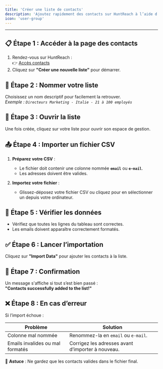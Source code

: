 ```yaml
---
title: 'Créer une liste de contacts'
description: 'Ajoutez rapidement des contacts sur HuntReach à l’aide d’un fichier CSV.'
icon: 'user-group'
---
```


---

## 📋 Étape 1 : Accéder à la page des contacts

1. Rendez-vous sur HuntReach :  
   👉 [Accès contacts](https://app.huntreach.com/dashboard/contacts)
2. Cliquez sur **"Créer une nouvelle liste"** pour démarrer.

## 📝 Étape 2 : Nommer votre liste

Choisissez un nom descriptif pour facilement la retrouver.  
_Exemple : `Directeurs Marketing - Italie - 21 à 100 employés`_

## 📂 Étape 3 : Ouvrir la liste

Une fois créée, cliquez sur votre liste pour ouvrir son espace de gestion.

## 📤 Étape 4 : Importer un fichier CSV

1. **Préparez votre CSV** :

   - Le fichier doit contenir une colonne nommée **`email`** ou **`e-mail`**.
   - Les adresses doivent être valides.

2. **Importez votre fichier** :
   - Glissez-déposez votre fichier CSV ou cliquez pour en sélectionner un depuis votre ordinateur.

## 👀 Étape 5 : Vérifier les données

- Vérifiez que toutes les lignes du tableau sont correctes.
- Les emails doivent apparaître correctement formatés.

## ✅ Étape 6 : Lancer l’importation

Cliquez sur **"Import Data"** pour ajouter les contacts à la liste.

## 🎉 Étape 7 : Confirmation

Un message s'affiche si tout s’est bien passé :  
**"Contacts successfully added to the list!"**

## ❌ Étape 8 : En cas d’erreur

Si l’import échoue :

| Problème                         | Solution                                          |
| -------------------------------- | ------------------------------------------------- |
| Colonne mal nommée               | Renommez-la en `email` ou `e-mail`.               |
| Emails invalides ou mal formatés | Corrigez les adresses avant d’importer à nouveau. |

📌 **Astuce** : Ne gardez que les contacts valides dans le fichier final.
